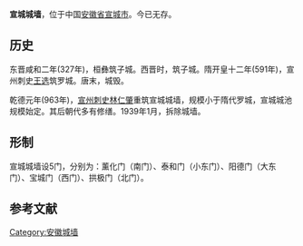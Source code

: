 '''宣城城墙'''，位于中国[[安徽省|安徽省]][[宣城市|宣城市]]。今已无存。

== 历史 ==
东晋咸和二年(327年)，桓彝筑子城。西晋时，筑子城。隋开皇十二年(591年)，宣州刺史[[王选|王选]]筑罗城。唐末，城毁。

乾德元年(963年)，[[宣州刺史|宣州刺史]][[林仁肇|林仁肇]]重筑宣城城墙，规模小于隋代罗城，宣城城池规模始定。其后朝代多有修缮。1939年1月，拆除城墙。

== 形制 ==
宣城城墙设5门，分别为：薰化门（南门）、泰和门（小东门）、阳德门（大东门）、宝城门（西门）、拱极门（北门）。

==参考文献==
{{reflist}}

{{安徽省境内的古城墙}}
[[Category:安徽城墙|Category:安徽城墙]]